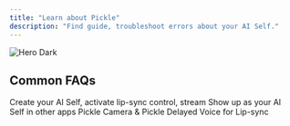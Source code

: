 ```yaml
---
title: "Learn about Pickle"
description: "Find guide, troubleshoot errors about your AI Self."
---
```


<img
  className="hidden dark:block"
  src="/images/hero-dark.png"
  alt="Hero Dark"
/>

## Common FAQs

<CardGroup cols={3}>
  <Card title="Start Pickle" icon="rocket" href="https://pickle.mintlify.app/getstarted/installpickle">
    Create your AI Self, activate lip-sync control, stream
  </Card>
  <Card title="How to Stream" icon="video" href="https://pickle.mintlify.app/getstarted/streamtootherapps">
    Show up as your AI Self in other apps
  </Card>
  <Card title="Stream Troubleshoot" icon="wrench" href="https://pickle.mintlify.app/troubleshooting/streamtroubleshooting">
    Pickle Camera & Pickle Delayed Voice for Lip-sync
  </Card>
</CardGroup>